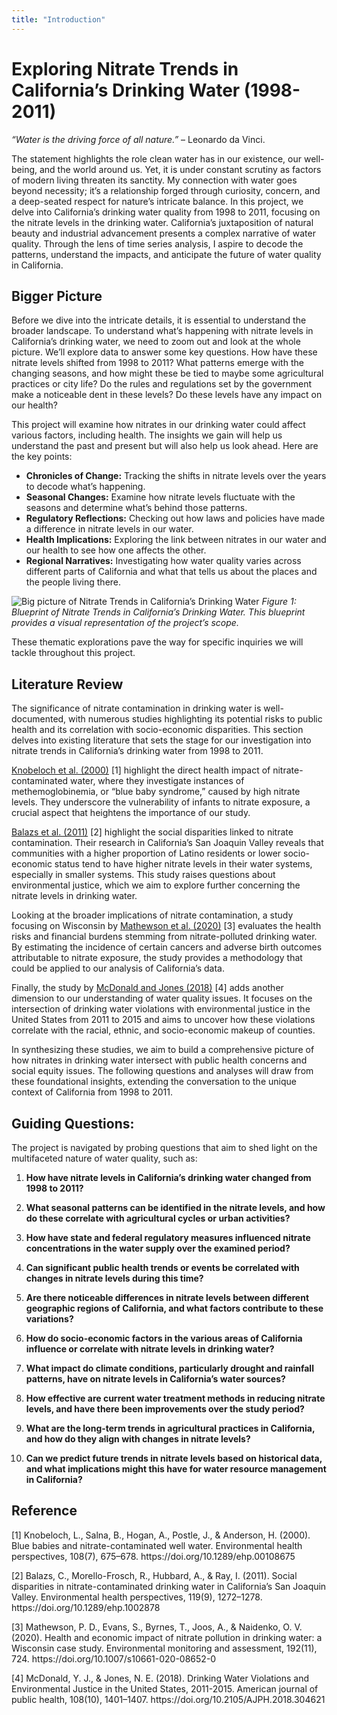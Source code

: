 ```yaml
---
title: "Introduction"
---
```


# **Exploring Nitrate Trends in California's Drinking Water (1998-2011)**


*"Water is the driving force of all nature."* – Leonardo da Vinci. 

The statement highlights the role clean water has in our existence, our well-being, and the world around us. Yet, it is under constant scrutiny as factors of modern living threaten its sanctity. My connection with water goes beyond necessity; it’s a relationship forged through curiosity, concern, and a deep-seated respect for nature’s intricate balance. In this project, we delve into California’s drinking water quality from 1998 to 2011, focusing on the nitrate levels in the drinking water. California’s juxtaposition of natural beauty and industrial advancement presents a complex narrative of water quality. Through the lens of time series analysis, I aspire to decode the patterns, understand the impacts, and anticipate the future of water quality in California.


## **Bigger Picture**

Before we dive into the intricate details, it is essential to understand the broader landscape. To understand what’s happening with nitrate levels in California’s drinking water, we need to zoom out and look at the whole picture. We’ll explore data to answer some key questions. How have these nitrate levels shifted from 1998 to 2011? What patterns emerge with the changing seasons, and how might these be tied to maybe some agricultural practices or city life? Do the rules and regulations set by the government make a noticeable dent in these levels? Do these levels have any impact on our health?

This project will examine how nitrates in our drinking water could affect various factors, including health. The insights we gain will help us understand the past and present but will also help us look ahead. Here are the key points:

* **Chronicles of Change:** Tracking the shifts in nitrate levels over the years to decode what's happening.
* **Seasonal Changes:** Examine how nitrate levels fluctuate with the seasons and determine what’s behind those patterns.
* **Regulatory Reflections:** Checking out how laws and policies have made a difference in nitrate levels in our water.
* **Health Implications:** Exploring the link between nitrates in our water and our health to see how one affects the other.
* **Regional Narratives:** Investigating how water quality varies across different parts of California and what that tells us about the places and the people living there.



![Big picture of Nitrate Trends in California's Drinking Water](Bigger_Picture.png)
*Figure 1: Blueprint of Nitrate Trends in California's Drinking Water. This blueprint provides a visual representation of the project's scope.*


These thematic explorations pave the way for specific inquiries we will tackle throughout this project.


## **Literature Review**

The significance of nitrate contamination in drinking water is well-documented, with numerous studies highlighting its potential risks to public health and its correlation with socio-economic disparities. This section delves into existing literature that sets the stage for our investigation into nitrate trends in California’s drinking water from 1998 to 2011.

[Knobeloch et al. (2000)](https://www.ncbi.nlm.nih.gov/pmc/articles/PMC1638204/) [1] highlight the direct health impact of nitrate-contaminated water, where they investigate instances of methemoglobinemia, or “blue baby syndrome,” caused by high nitrate levels. They underscore the vulnerability of infants to nitrate exposure, a crucial aspect that heightens the importance of our study.

[Balazs et al. (2011)](https://pubmed.ncbi.nlm.nih.gov/21642046/) [2] highlight the social disparities linked to nitrate contamination. Their research in California’s San Joaquin Valley reveals that communities with a higher proportion of Latino residents or lower socio-economic status tend to have higher nitrate levels in their water systems, especially in smaller systems. This study raises questions about environmental justice, which we aim to explore further concerning the nitrate levels in drinking water.

Looking at the broader implications of nitrate contamination, a study focusing on Wisconsin by [Mathewson et al. (2020)](https://pubmed.ncbi.nlm.nih.gov/33095309/) [3] evaluates the health risks and financial burdens stemming from nitrate-polluted drinking water. By estimating the incidence of certain cancers and adverse birth outcomes attributable to nitrate exposure, the study provides a methodology that could be applied to our analysis of California’s data.

Finally, the study by [McDonald and Jones (2018)](https://pubmed.ncbi.nlm.nih.gov/30138072/) [4] adds another dimension to our understanding of water quality issues. It focuses on the intersection of drinking water violations with environmental justice in the United States from 2011 to 2015 and aims to uncover how these violations correlate with the racial, ethnic, and socio-economic makeup of counties.

In synthesizing these studies, we aim to build a comprehensive picture of how nitrates in drinking water intersect with public health concerns and social equity issues. The following questions and analyses will draw from these foundational insights, extending the conversation to the unique context of California from 1998 to 2011.


## **Guiding Questions:**

The project is navigated by probing questions that aim to shed light on the multifaceted nature of water quality, such as:

1. **How have nitrate levels in California’s drinking water changed from 1998 to 2011?**

2. **What seasonal patterns can be identified in the nitrate levels, and how do these correlate with agricultural cycles or urban activities?**

3. **How have state and federal regulatory measures influenced nitrate concentrations in the water supply over the examined period?**

4. **Can significant public health trends or events be correlated with changes in nitrate levels during this time?**

5. **Are there noticeable differences in nitrate levels between different geographic regions of California, and what factors contribute to these variations?**

6. **How do socio-economic factors in the various areas of California influence or correlate with nitrate levels in drinking water?**

7. **What impact do climate conditions, particularly drought and rainfall patterns, have on nitrate levels in California’s water sources?**

8. **How effective are current water treatment methods in reducing nitrate levels, and have there been improvements over the study period?**

9. **What are the long-term trends in agricultural practices in California, and how do they align with changes in nitrate levels?**

10. **Can we predict future trends in nitrate levels based on historical data, and what implications might this have for water resource management in California?**



## **Reference**


[1]   Knobeloch, L., Salna, B., Hogan, A., Postle, J., & Anderson, H. (2000). Blue babies and nitrate-contaminated well water. Environmental health perspectives, 108(7), 675–678.          https://doi.org/10.1289/ehp.00108675

[2]   Balazs, C., Morello-Frosch, R., Hubbard, A., & Ray, I. (2011). Social disparities in nitrate-contaminated drinking water in California's San Joaquin Valley. Environmental health perspectives, 119(9), 1272–1278. https://doi.org/10.1289/ehp.1002878

[3]   Mathewson, P. D., Evans, S., Byrnes, T., Joos, A., & Naidenko, O. V. (2020). Health and economic impact of nitrate pollution in drinking water: a Wisconsin case study. Environmental monitoring and assessment, 192(11), 724. https://doi.org/10.1007/s10661-020-08652-0

[4]   McDonald, Y. J., & Jones, N. E. (2018). Drinking Water Violations and Environmental Justice in the United States, 2011-2015. American journal of public health, 108(10), 1401–1407. https://doi.org/10.2105/AJPH.2018.304621
